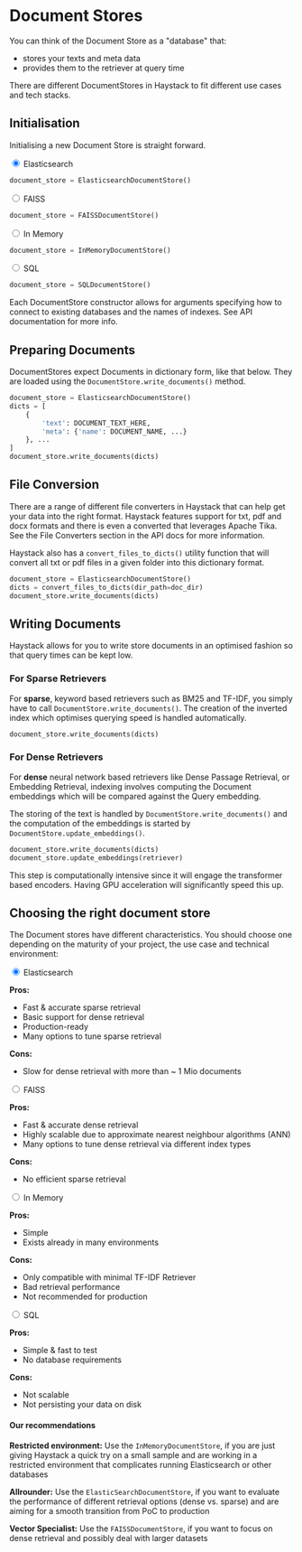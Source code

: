 <!---
title: "Database"
metaTitle: "Document Store"
metaDescription: ""
slug: "/docs/database"
date: "2020-09-03"
id: "databasemd"
--->

# Document Stores

You can think of the Document Store as a "database" that:

- stores your texts and meta data
- provides them to the retriever at query time

There are different DocumentStores in Haystack to fit different use cases and tech stacks.

## Initialisation

Initialising a new Document Store is straight forward.

<div class="tabs tabsdsinstall">

<div class="tab">
<input type="radio" id="tab-1-1" name="tab-group-1" checked />
<label class="labelouter" for="tab-1-1">Elasticsearch</label>
<div class="tabcontent">

```python
document_store = ElasticsearchDocumentStore()
```

</div>
</div>

<div class="tab">
<input type="radio" id="tab-1-2" name="tab-group-1" />
<label class="labelouter" for="tab-1-2">FAISS</label>
<div class="tabcontent">

```python
document_store = FAISSDocumentStore()
```

</div>
</div>

<div class="tab">
<input type="radio" id="tab-1-3" name="tab-group-1" />
<label class="labelouter" for="tab-1-3">In Memory</label>
<div class="tabcontent">

```python
document_store = InMemoryDocumentStore()
```

</div>
</div>

<div class="tab">
<input type="radio" id="tab-1-4" name="tab-group-1" />
<label class="labelouter" for="tab-1-4">SQL</label>
<div class="tabcontent">

```python
document_store = SQLDocumentStore()
```

</div>
</div>

</div>

Each DocumentStore constructor allows for arguments specifying how to connect to existing databases and the names of indexes.
See API documentation for more info.

## Preparing Documents

DocumentStores expect Documents in dictionary form, like that below.
They are loaded using the `DocumentStore.write_documents()` method.

```python
document_store = ElasticsearchDocumentStore()
dicts = [
    {
        'text': DOCUMENT_TEXT_HERE,
        'meta': {'name': DOCUMENT_NAME, ...}
    }, ...
]
document_store.write_documents(dicts)
```

## File Conversion

There are a range of different file converters in Haystack that can help get your data into the right format.
Haystack features support for txt, pdf and docx formats and there is even a converted that leverages Apache Tika.
See the File Converters section in the API docs for more information.

<!-- _comment: !! Code snippets for each type !! -->

Haystack also has a `convert_files_to_dicts()` utility function that will convert
all txt or pdf files in a given folder into this dictionary format.

```python
document_store = ElasticsearchDocumentStore()
dicts = convert_files_to_dicts(dir_path=doc_dir)
document_store.write_documents(dicts)
```

## Writing Documents

Haystack allows for you to write store documents in an optimised fashion so that query times can be kept low.

### For Sparse Retrievers

For **sparse**, keyword based retrievers such as BM25 and TF-IDF,
you simply have to call `DocumentStore.write_documents()`.
The creation of the inverted index which optimises querying speed is handled automatically.

```python
document_store.write_documents(dicts)
```

### For Dense Retrievers

For **dense** neural network based retrievers like Dense Passage Retrieval, or Embedding Retrieval,
indexing involves computing the Document embeddings which will be compared against the Query embedding.

The storing of the text is handled by `DocumentStore.write_documents()` and the computation of the
embeddings is started by `DocumentStore.update_embeddings()`.

```python
document_store.write_documents(dicts)
document_store.update_embeddings(retriever)
```

This step is computationally intensive since it will engage the transformer based encoders.
Having GPU acceleration will significantly speed this up.

<!-- _comment: !! Diagrams of inverted index / document embeds !! -->
<!-- _comment: !! Make this a tab element to show how different datastores are initialized !! -->

## Choosing the right document store

The Document stores have different characteristics. You should choose one depending on the maturity of your project, the use case and technical environment:

<div class="tabs tabsdschoose">

<div class="tab">
<input type="radio" id="tab-2-1" name="tab-group-2" checked />
<label class="labelouter" for="tab-2-1">Elasticsearch</label>
<div class="tabcontent">

**Pros:**

- Fast & accurate sparse retrieval
- Basic support for dense retrieval
- Production-ready
- Many options to tune sparse retrieval

**Cons:**

- Slow for dense retrieval with more than ~ 1 Mio documents

</div>
</div>

<div class="tab">
<input type="radio" id="tab-2-2" name="tab-group-2" />
<label class="labelouter" for="tab-2-2">FAISS</label>
<div class="tabcontent">

**Pros:**

- Fast & accurate dense retrieval
- Highly scalable due to approximate nearest neighbour algorithms (ANN)
- Many options to tune dense retrieval via different index types

**Cons:**

- No efficient sparse retrieval

</div>
</div>

<div class="tab">
<input type="radio" id="tab-2-3" name="tab-group-2" />
<label class="labelouter" for="tab-2-3">In Memory</label>
<div class="tabcontent">

**Pros:**

- Simple
- Exists already in many environments

**Cons:**

- Only compatible with minimal TF-IDF Retriever
- Bad retrieval performance
- Not recommended for production

</div>
</div>

<div class="tab">
<input type="radio" id="tab-2-4" name="tab-group-2" />
<label class="labelouter" for="tab-2-4">SQL</label>
<div class="tabcontent">

**Pros:**

- Simple & fast to test
- No database requirements

**Cons:**

- Not scalable
- Not persisting your data on disk

</div>
</div>

</div>

#### Our recommendations

**Restricted environment:** Use the `InMemoryDocumentStore`, if you are just giving Haystack a quick try on a small sample and are working in a restricted environment that complicates running Elasticsearch or other databases

**Allrounder:** Use the `ElasticSearchDocumentStore`, if you want to evaluate the performance of different retrieval options (dense vs. sparse) and are aiming for a smooth transition from PoC to production

**Vector Specialist:** Use the `FAISSDocumentStore`, if you want to focus on dense retrieval and possibly deal with larger datasets
